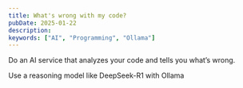 ```yaml
---
title: What's wrong with my code?
pubDate: 2025-01-22
description: 
keywords: ["AI", "Programming", "Ollama"]
---
```

Do an AI service that analyzes your code and tells you what’s wrong.

Use a reasoning model like DeepSeek-R1 with Ollama